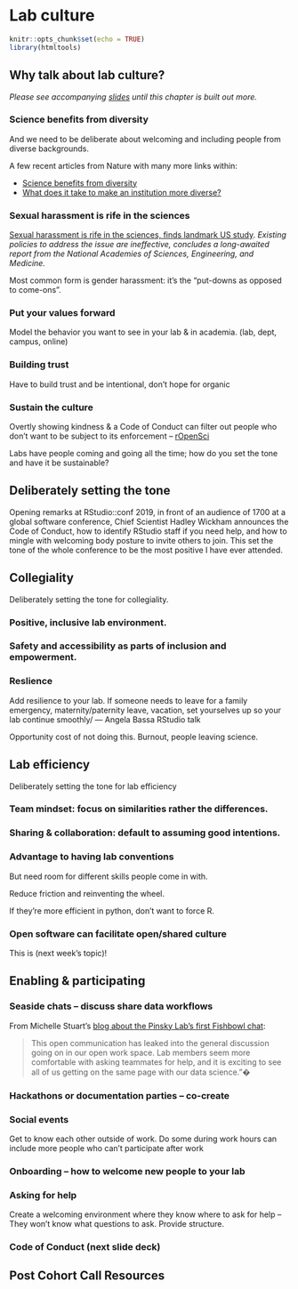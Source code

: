 # Lab culture {#lab-culture} 

```r
knitr::opts_chunk$set(echo = TRUE)
library(htmltools)
```

<!--- 
TO Add

J. Gill: how to be a good advisor https://mobile.twitter.com/MattHHolden/status/1100033766053924864?s=19
--->


## Why talk about lab culture?

*Please see accompanying [slides](https://docs.google.com/presentation/d/1QlzV7wjP20GoLwpwUmEfBb_y4AuZnJgU_foI564FhXo/edit?usp=sharing) until this chapter is built out more.*

### Science benefits from diversity

And we need to be deliberate about welcoming and including people from diverse backgrounds.  

A few recent articles from Nature with many more links within: 

- [Science benefits from diversity](https://www.nature.com/articles/d41586-018-05326-3)
- [What does it take to make an institution more diverse?](https://www.nature.com/articles/d41586-018-05317-4)

### Sexual harassment is rife in the sciences 

[Sexual harassment is rife in the sciences, finds landmark US study](https://www.nature.com/articles/d41586-018-05404-6). *Existing policies to address the issue are ineffective, concludes a long-awaited report from the National Academies of Sciences, Engineering, and Medicine.*

Most common form is gender harassment: it's the “put-downs as opposed to come-ons”.

### Put your values forward

Model the behavior you want to see in your lab & in academia. (lab, dept, campus, online)

### Building trust 

Have to build trust and be intentional, don’t hope for organic

### Sustain the culture

Overtly showing kindness & a Code of Conduct can filter out people who don’t want to be subject to its enforcement – [rOpenSci](https://ropensci.org/blog/2016/12/21/commcallv12-review-coc/)

Labs have people coming and going all the time; how do you set the tone and have it be sustainable?


## Deliberately setting the tone 

Opening remarks at RStudio::conf 2019, in front of an audience of 1700 at a global software conference, Chief Scientist Hadley Wickham announces the Code of Conduct, how to identify RStudio staff if you need help, and how to mingle with welcoming body posture to invite others to join. This set the tone of the whole conference to be the most positive I have ever attended.

## Collegiality

Deliberately setting the tone for collegiality.

### Positive, inclusive lab environment.

### Safety and accessibility as parts of inclusion and empowerment.

### Reslience

Add resilience to your lab. If someone needs to leave for a family emergency, maternity/paternity leave, vacation, set yourselves up so your lab continue smoothly/ — Angela Bassa RStudio talk

Opportunity cost of not doing this. Burnout, people leaving science. 

<!--- Panel: hp: in academia there is only one thing, and it's being smart --->

## Lab efficiency 

Deliberately setting the tone for lab efficiency 

### Team mindset: focus on similarities rather the differences. 

### Sharing & collaboration: default to assuming good intentions.

### Advantage to having lab conventions 

But need room for different skills people come in with. 

Reduce friction and reinventing the wheel.

If they’re more efficient in python, don’t want to force R.

### Open software can facilitate open/shared culture 

This is (next week’s topic)!

## Enabling & participating

### Seaside chats – discuss share data workflows

From Michelle Stuart's [blog about the Pinsky Lab's first Fishbowl chat](http://pinsky.marine.rutgers.edu/fishbowl-chat-1/): 

> This open communication has leaked into the general discussion going on  in our open work space. Lab members seem more comfortable with asking  teammates for help, and it is exciting to see all of us getting on the same page with our data science."�

### Hackathons or documentation parties – co-create

### Social events 

Get to know each other outside of work. Do some during work hours can include more people who can't participate after work

### Onboarding – how to welcome new people to your lab

### Asking for help

Create a welcoming environment where they know where to ask for help – They won't know what questions to ask. Provide structure. 

### Code of Conduct (next slide deck)  

## Post Cohort Call Resources

